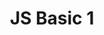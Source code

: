 ---
type: Lesson
title: "JS Basic 1"
xp: 10
description: "Learn the Syntax of JavaScript"
activities: ["js_basic1-1", "js_basic1-2", "js_basic1-5"]
---